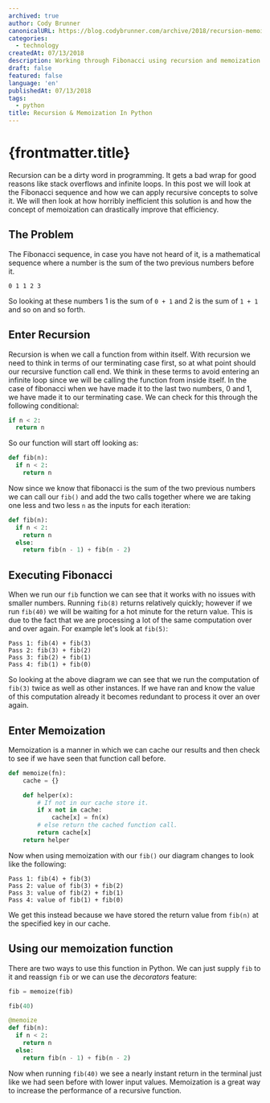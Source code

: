 ```yaml
---
archived: true
author: Cody Brunner
canonicalURL: https://blog.codybrunner.com/archive/2018/recursion-memoization-in-python
categories:
  - technology
createdAt: 07/13/2018
description: Working through Fibonacci using recursion and memoization in Python.
draft: false
featured: false
language: 'en'
publishedAt: 07/13/2018
tags:
  - python
title: Recursion & Memoization In Python
---
```



# {frontmatter.title}

Recursion can be a dirty word in programming. It gets a bad wrap for good reasons like stack overflows and infinite loops. In this post we will look at the Fibonacci sequence and how we can apply recursive concepts to solve it. We will then look at how horribly inefficient this solution is and how the concept of memoization can drastically improve that efficiency.

## The Problem

The Fibonacci sequence, in case you have not heard of it, is a mathematical sequence where a number is the sum of the two previous numbers before it.

```shell
0 1 1 2 3
```

So looking at these numbers 1 is the sum of `0 + 1` and 2 is the sum of `1 + 1` and so on and so forth.

## Enter Recursion

Recursion is when we call a function from within itself. With recursion we need to think in terms of our terminating case first, so at what point should our recursive function call end. We think in these terms to avoid entering an infinite loop since we will be calling the function from inside itself. In the case of fibonacci when we have made it to the last two numbers, 0 and 1, we have made it to our terminating case. We can check for this through the following conditional:

```python:fibonacci.py
if n < 2:
  return n
```

So our function will start off looking as:

```python:fibonacci.py
def fib(n):
  if n < 2:
    return n
```

Now since we know that fibonacci is the sum of the two previous numbers we can call our `fib()` and add the two calls together where we are taking one less and two less `n` as the inputs for each iteration:

```python:fibonacci.py
def fib(n):
  if n < 2:
    return n
  else:
    return fib(n - 1) + fib(n - 2)
```

## Executing Fibonacci

When we run our `fib` function we can see that it works with no issues with smaller numbers. Running `fib(8)` returns relatively quickly; however if we run `fib(40)` we will be waiting for a hot minute for the return value. This is due to the fact that we are processing a lot of the same computation over and over again. For example let's look at `fib(5)`:

```shell
Pass 1: fib(4) + fib(3)
Pass 2: fib(3) + fib(2)
Pass 3: fib(2) + fib(1)
Pass 4: fib(1) + fib(0)
```

So looking at the above diagram we can see that we run the computation of `fib(3)` twice as well as other instances. If we have ran and know the value of this computation already it becomes redundant to process it over an over again.

## Enter Memoization

Memoization is a manner in which we can cache our results and then check to see if we have seen that function call before.

```python:fibonacci.py
def memoize(fn):
    cache = {}

    def helper(x):
        # If not in our cache store it.
        if x not in cache:
            cache[x] = fn(x)
        # else return the cached function call.
        return cache[x]
    return helper
```

Now when using memoization with our `fib()` our diagram changes to look like the following:

```shell
Pass 1: fib(4) + fib(3)
Pass 2: value of fib(3) + fib(2)
Pass 3: value of fib(2) + fib(1)
Pass 4: value of fib(1) + fib(0)
```

We get this instead because we have stored the return value from `fib(n)` at the specified key in our cache.

## Using our memoization function

There are two ways to use this function in Python. We can just supply `fib` to it and reassign `fib` or we can use the _decorators_ feature:

```python:fibonacci.py
fib = memoize(fib)

fib(40)
```

```python:fibonacci.py
@memoize
def fib(n):
  if n < 2:
    return n
  else:
    return fib(n - 1) + fib(n - 2)
```

Now when running `fib(40)` we see a nearly instant return in the terminal just like we had seen before with lower input values. Memoization is a great way to increase the performance of a recursive function.

<Signature />
